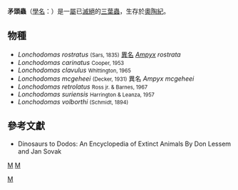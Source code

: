 {{Automatic Taxobox
| taxon = Lonchodomas
| authority = [[Angelin|Angelin]], 1854
| fossil_range = {{fossil_range|458|448}}[[奧陶紀|奧陶紀]]
| image = Lonchodomas suriensis CRF.jpg
| image_caption = ''Lonchodomas suriensis'' 
| type_species = ''Lonchodomas rostratus''
| type_species_authority = (Sars, 1835)
| subdivision_ranks = [[種|種]]
| subdivision = [[#物種|見內文]]
}}
'''矛頭蟲'''（[[學名|學名]]：{{lang|la|'''''Lonchodomas'''''}}）是一[[屬|屬]]已[[滅絕|滅絕]]的[[三葉蟲|三葉蟲]]，生存於[[奧陶紀|奧陶紀]]。

== 物種 ==
*  ''Lonchodomas rostratus'' <small>(Sars, 1835)</small> [[異名|異名]] ''[[Ampyx|Ampyx]] rostrata''
*  ''Lonchodomas carinatus'' <small>Cooper, 1953</small>
*  ''Lonchodomas clavulus'' <small>Whittington, 1965</small> 
*  ''Lonchodomas mcgeheei'' <small>(Decker, 1931)</small> 異名 ''Ampyx mcgeheei''
*  ''Lonchodomas retrolatus'' <small>Ross jr. & Barnes, 1967</small> 
*  ''Lonchodomas suriensis'' <small>Harrington & Leanza, 1957</small>
*  ''Lonchodomas volborthi'' <small>(Schmidt, 1894)</small><!---the Global Names Index gives about 50 more species--->

== 參考文獻 ==
* Dinosaurs to Dodos: An Encyclopedia of Extinct Animals By Don Lessem and Jan Sovak

{{古生物小作品}}
{{Taxonbar}}
[[分類:櫛蟲目|M]]
[[分類:奧陶紀動物|M]]
[[Category:_1854年描述的分类群|M]]